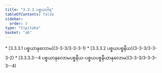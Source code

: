 ```yaml
---
title: "3.3.3 ပစ္စယဝါရ"
tableOfContents: false
sidebar:
  order: 3
type: "tipitaka"
basket: "ab"
---
```



<DynamicBreadcrumb />



<TableOfContents>
* [3.3.3.1 ပစ္စယာနုလောမ](3-3-3/3-3-3-1)
* [3.3.3.2 ပစ္စယပစ္စနီယ](3-3-3/3-3-3-2)
* [3.3.3.3--4 ပစ္စယာနုလောမပစ္စနီယ-ပစ္စယပစ္စနီယာနုလောမ](3-3-3/3-3-3-3--4)
</TableOfContents>